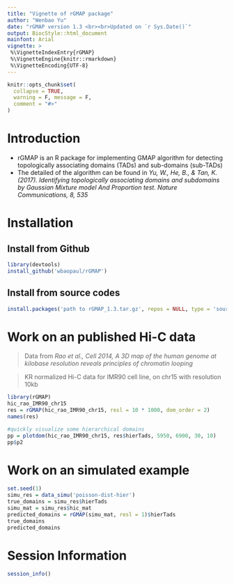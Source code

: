 ```yaml
---
title: "Vignette of rGMAP package"
author: "Wenbao Yu"
date: "rGMAP version 1.3 <br><br>Updated on `r Sys.Date()`"
output: BiocStyle::html_document
mainfont: Arial
vignette: >
 %\VignetteIndexEntry{rGMAP}
 %\VignetteEngine{knitr::rmarkdown}
 %\VignetteEncoding{UTF-8}
---
```


```r
knitr::opts_chunk$set(
  collapse = TRUE,
  warning = F, message = F,
  comment = "#>"
)
```

# Introduction
* rGMAP is an R package for implementing GMAP algorithm for detecting topologically associating domains (TADs) and sub-domains (sub-TADs)
* The detailed of the algorithm can be found in *Yu, W., He, B., & Tan, K. (2017). Identifying topologically associating domains and subdomains by Gaussian Mixture model And Proportion test. Nature Communications, 8, 535*

# Installation
## Install from Github
```r
library(devtools)
install_github('wbaopaul/rGMAP')

```

## Install from source codes
```r

install.packages('path to rGMAP_1.3.tar.gz', repos = NULL, type = 'source')

```

# Work on an published Hi-C data
> Data from *Rao et al., Cell 2014, A 3D map of the human genome at kilobase resolution reveals principles of chromatin looping*

> KR normalized Hi-C data for IMR90 cell line, on chr15 with resolution 10kb

```r
library(rGMAP)
hic_rao_IMR90_chr15   
res = rGMAP(hic_rao_IMR90_chr15, resl = 10 * 1000, dom_order = 2)
names(res)

#quickly visualize some hierarchical domains
pp = plotdom(hic_rao_IMR90_chr15, res$hierTads, 5950, 6900, 30, 10)
pp$p2

```





# Work on an simulated example
```r
set.seed(1)
simu_res = data_simu('poisson-dist-hier')
true_domains = simu_res$hierTads
simu_mat = simu_res$hic_mat
predicted_domains = rGMAP(simu_mat, resl = 1)$hierTads
true_domains
predicted_domains

```


# Session Information
```r
session_info()
```
